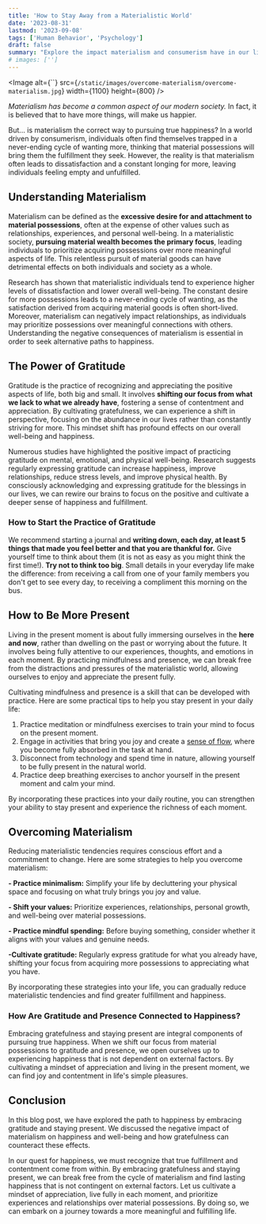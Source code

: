 ```yaml
---
title: 'How to Stay Away from a Materialistic World'
date: '2023-08-31'
lastmod: '2023-09-08'
tags: ['Human Behavior', 'Psychology']
draft: false
summary: "Explore the impact materialism and consumerism have in our lives in the common belief that they bring true happiness. In this blog post, we will explore an alternative path to happiness that actually works: the practice of gratefulness and staying present."
# images: ['']
---
```


<Image
  alt={``}
  src={`/static/images/overcome-materialism/overcome-materialism.jpg`}
  width={1100}
  height={800}
/>

_Materialism has become a common aspect of our modern society._ In fact, it is believed that to have more things, will make us happier. 

But... is materialism the correct way to pursuing true happiness? In a world driven by consumerism, individuals often find themselves trapped in a never-ending cycle of wanting more, thinking that material possessions will bring them the fulfillment they seek. However, the reality is that materialism often leads to dissatisfaction and a constant longing for more, leaving individuals feeling empty and unfulfilled.

<CollapsibleTOC toc={props.toc} exclude="Introduction" />

## Understanding Materialism

Materialism can be defined as the **excessive desire for and attachment to material possessions**, often at the expense of other values such as relationships, experiences, and personal well-being. In a materialistic society, **pursuing material wealth becomes the primary focus**, leading individuals to prioritize acquiring possessions over more meaningful aspects of life. This relentless pursuit of material goods can have detrimental effects on both individuals and society as a whole.

Research has shown that materialistic individuals tend to experience higher levels of dissatisfaction and lower overall well-being. The constant desire for more possessions leads to a never-ending cycle of wanting, as the satisfaction derived from acquiring material goods is often short-lived. Moreover, materialism can negatively impact relationships, as individuals may prioritize possessions over meaningful connections with others. Understanding the negative consequences of materialism is essential in order to seek alternative paths to happiness.

## The Power of Gratitude

Gratitude is the practice of recognizing and appreciating the positive aspects of life, both big and small. It involves **shifting our focus from what we lack to what we already have**, fostering a sense of contentment and appreciation. By cultivating gratefulness, we can experience a shift in perspective, focusing on the abundance in our lives rather than constantly striving for more. This mindset shift has profound effects on our overall well-being and happiness.

Numerous studies have highlighted the positive impact of practicing gratitude on mental, emotional, and physical well-being. Research suggests regularly expressing gratitude can increase happiness, improve relationships, reduce stress levels, and improve physical health. By consciously acknowledging and expressing gratitude for the blessings in our lives, we can rewire our brains to focus on the positive and cultivate a deeper sense of happiness and fulfillment.

### How to Start the Practice of Gratitude

We recommend starting a journal and **writing down, each day, at least 5 things that made you feel better and that you are thankful for.** Give yourself time to think about them (it is not as easy as you might think the first time!). **Try not to think too big**. Small details in your everyday life make the difference: from receiving a call from one of your family members you don't get to see every day, to receiving a compliment this morning on the bus. 

## How to Be More Present 

Living in the present moment is about fully immersing ourselves in the **here and now**, rather than dwelling on the past or worrying about the future. It involves being fully attentive to our experiences, thoughts, and emotions in each moment. By practicing mindfulness and presence, we can break free from the distractions and pressures of the materialistic world, allowing ourselves to enjoy and appreciate the present fully.

Cultivating mindfulness and presence is a skill that can be developed with practice. Here are some practical tips to help you stay present in your daily life:

1. Practice meditation or mindfulness exercises to train your mind to focus on the present moment.
2. Engage in activities that bring you joy and create a [sense of flow](), where you become fully absorbed in the task at hand.
3. Disconnect from technology and spend time in nature, allowing yourself to be fully present in the natural world.
4. Practice deep breathing exercises to anchor yourself in the present moment and calm your mind.

By incorporating these practices into your daily routine, you can strengthen your ability to stay present and experience the richness of each moment.

## Overcoming Materialism

Reducing materialistic tendencies requires conscious effort and a commitment to change. Here are some strategies to help you overcome materialism:

**- Practice minimalism:** Simplify your life by decluttering your physical space and focusing on what truly brings you joy and value. 

**- Shift your values:** Prioritize experiences, relationships, personal growth, and well-being over material possessions.

**- Practice mindful spending:** Before buying something, consider whether it aligns with your values and genuine needs.

**-Cultivate gratitude:** Regularly express gratitude for what you already have, shifting your focus from acquiring more possessions to appreciating what you have.

By incorporating these strategies into your life, you can gradually reduce materialistic tendencies and find greater fulfillment and happiness.

### How Are Gratitude and Presence Connected to Happiness?

Embracing gratefulness and staying present are integral components of pursuing true happiness. When we shift our focus from material possessions to gratitude and presence, we open ourselves up to experiencing happiness that is not dependent on external factors. By cultivating a mindset of appreciation and living in the present moment, we can find joy and contentment in life's simple pleasures.

## Conclusion

In this blog post, we have explored the path to happiness by embracing gratitude and staying present. We discussed the negative impact of materialism on happiness and well-being and how gratefulness can counteract these effects. 

In our quest for happiness, we must recognize that true fulfillment and contentment come from within. By embracing gratefulness and staying present, we can break free from the cycle of materialism and find lasting happiness that is not contingent on external factors. Let us cultivate a mindset of appreciation, live fully in each moment, and prioritize experiences and relationships over material possessions. By doing so, we can embark on a journey towards a more meaningful and fulfilling life.
